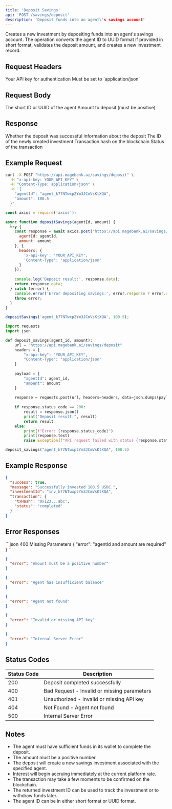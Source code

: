 ```yaml
---
title: 'Deposit Savings'
api: 'POST /savings/deposit'
description: 'Deposit funds into an agent\'s savings account'
---
```


Creates a new investment by depositing funds into an agent's savings account. The operation converts the agent ID to UUID format if provided in short format, validates the deposit amount, and creates a new investment record.

## Request Headers

<ParamField header="x-api-key" type="string" required>
  Your API key for authentication
</ParamField>

<ParamField header="Content-Type" type="string" required>
  Must be set to `application/json`
</ParamField>

## Request Body

<ParamField body="agentId" type="string" required>
  The short ID or UUID of the agent
</ParamField>

<ParamField body="amount" type="number" required>
  Amount to deposit (must be positive)
</ParamField>

## Response

<ResponseField name="success" type="boolean">
  Whether the deposit was successful
</ResponseField>

<ResponseField name="message" type="string">
  Information about the deposit
</ResponseField>

<ResponseField name="investmentId" type="string">
  The ID of the newly created investment
</ResponseField>

<ResponseField name="transaction" type="object">
  <Expandable title="properties">
    <ResponseField name="txHash" type="string">
      Transaction hash on the blockchain
    </ResponseField>
    <ResponseField name="status" type="string">
      Status of the transaction
    </ResponseField>
  </Expandable>
</ResponseField>

## Example Request

<CodeGroup>

```bash cURL
curl -X POST "https://api.magebank.ai/savings/deposit" \
  -H "x-api-key: YOUR_API_KEY" \
  -H "Content-Type: application/json" \
  -d '{
    "agentId": "agent_k77NTwxp2Ym3JCmVsKtXQA",
    "amount": 100.5
  }'
```

```javascript Node.js
const axios = require('axios');

async function depositSavings(agentId, amount) {
  try {
    const response = await axios.post('https://api.magebank.ai/savings/deposit', {
      agentId: agentId,
      amount: amount
    }, {
      headers: {
        'x-api-key': 'YOUR_API_KEY',
        'Content-Type': 'application/json'
      }
    });
    
    console.log('Deposit result:', response.data);
    return response.data;
  } catch (error) {
    console.error('Error depositing savings:', error.response ? error.response.data : error.message);
    throw error;
  }
}

depositSavings('agent_k77NTwxp2Ym3JCmVsKtXQA', 100.5);
```

```python Python
import requests
import json

def deposit_savings(agent_id, amount):
    url = "https://api.magebank.ai/savings/deposit"
    headers = {
        "x-api-key": "YOUR_API_KEY",
        "Content-Type": "application/json"
    }
    
    payload = {
        "agentId": agent_id,
        "amount": amount
    }
    
    response = requests.post(url, headers=headers, data=json.dumps(payload))
    
    if response.status_code == 200:
        result = response.json()
        print("Deposit result:", result)
        return result
    else:
        print(f"Error: {response.status_code}")
        print(response.text)
        raise Exception(f"API request failed with status {response.status_code}")

deposit_savings("agent_k77NTwxp2Ym3JCmVsKtXQA", 100.5)
```

</CodeGroup>

## Example Response

```json
{
  "success": true,
  "message": "Successfully invested 100.5 USDC.",
  "investmentId": "inv_k77NTwxp2Ym3JCmVsKtXQA",
  "transaction": {
    "txHash": "0x123...abc",
    "status": "completed"
  }
}
```

## Error Responses

<ResponseExample>
```json 400 Missing Parameters
{
  "error": "agentId and amount are required"
}
```

```json 400 Invalid Amount
{
  "error": "Amount must be a positive number"
}
```

```json 400 Insufficient Balance
{
  "error": "Agent has insufficient balance"
}
```

```json 404 Agent Not Found
{
  "error": "Agent not found"
}
```

```json 401 Unauthorized
{
  "error": "Invalid or missing API key"
}
```

```json 500 Internal Server Error
{
  "error": "Internal Server Error"
}
```
</ResponseExample>

## Status Codes

| Status Code | Description |
|-------------|-------------|
| 200 | Deposit completed successfully |
| 400 | Bad Request - Invalid or missing parameters |
| 401 | Unauthorized - Invalid or missing API key |
| 404 | Not Found - Agent not found |
| 500 | Internal Server Error |

## Notes

- The agent must have sufficient funds in its wallet to complete the deposit.
- The amount must be a positive number.
- The deposit will create a new savings investment associated with the specified agent.
- Interest will begin accruing immediately at the current platform rate.
- The transaction may take a few moments to be confirmed on the blockchain.
- The returned investment ID can be used to track the investment or to withdraw funds later.
- The agent ID can be in either short format or UUID format.